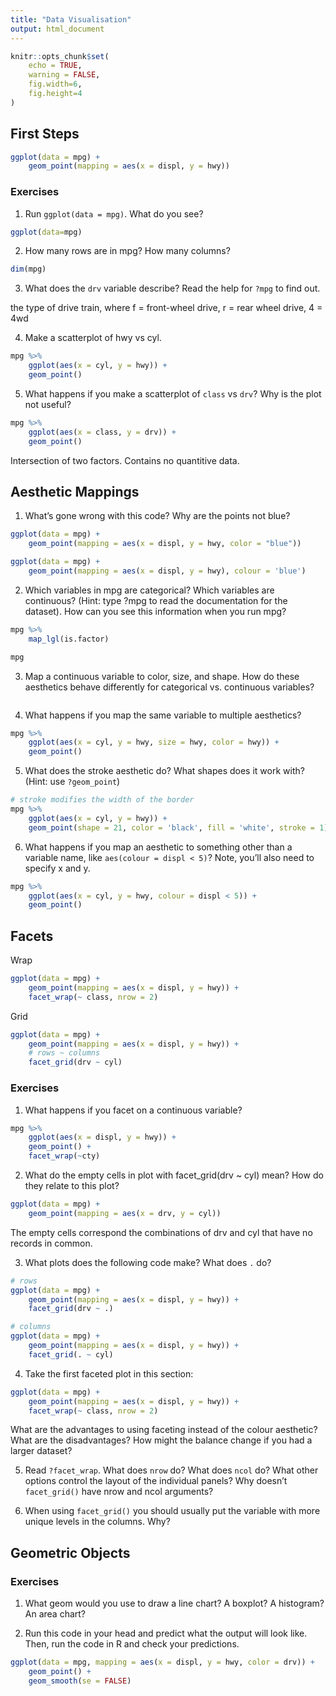 ```yaml
---
title: "Data Visualisation"
output: html_document
---
```


```r
knitr::opts_chunk$set(
    echo = TRUE,
    warning = FALSE,
    fig.width=6,
    fig.height=4
)
```

## First Steps

```r
ggplot(data = mpg) + 
    geom_point(mapping = aes(x = displ, y = hwy))
```

### Exercises

1. Run `ggplot(data = mpg)`. What do you see?

```r
ggplot(data=mpg)
```
2. How many rows are in mpg? How many columns?

```r
dim(mpg)
```
3. What does the `drv` variable describe? Read the help for `?mpg` to find out.

the type of drive train, where f = front-wheel drive, r = rear wheel drive, 4 = 4wd

4. Make a scatterplot of hwy vs cyl.

```r
mpg %>% 
    ggplot(aes(x = cyl, y = hwy)) +
    geom_point()
```

5. What happens if you make a scatterplot of `class` vs `drv`? Why is the plot not useful?

```r
mpg %>% 
    ggplot(aes(x = class, y = drv)) +
    geom_point()
```


Intersection of two factors. Contains no quantitive data.


## Aesthetic Mappings

1. What’s gone wrong with this code? Why are the points not blue?

```r
ggplot(data = mpg) + 
    geom_point(mapping = aes(x = displ, y = hwy, color = "blue"))
```

```r
ggplot(data = mpg) + 
    geom_point(mapping = aes(x = displ, y = hwy), colour = 'blue')
```
2. Which variables in mpg are categorical? Which variables are continuous? (Hint: type ?mpg to read the documentation for the dataset). How can you see this information when you run mpg?

```r
mpg %>% 
    map_lgl(is.factor)
```


```r
mpg
```
3. Map a continuous variable to color, size, and shape. How do these aesthetics behave differently for categorical vs. continuous variables?

```r

```


4. What happens if you map the same variable to multiple aesthetics?

```r
mpg %>% 
    ggplot(aes(x = cyl, y = hwy, size = hwy, color = hwy)) +
    geom_point()
```

5. What does the stroke aesthetic do? What shapes does it work with? (Hint: use `?geom_point`)

```r
# stroke modifies the width of the border
mpg %>% 
    ggplot(aes(x = cyl, y = hwy)) +
    geom_point(shape = 21, color = 'black', fill = 'white', stroke = 1)
```

6. What happens if you map an aesthetic to something other than a variable name, like `aes(colour = displ < 5)`? Note, you’ll also need to specify x and y.

```r
mpg %>% 
    ggplot(aes(x = cyl, y = hwy, colour = displ < 5)) +
    geom_point()
```

## Facets

Wrap

```r
ggplot(data = mpg) + 
    geom_point(mapping = aes(x = displ, y = hwy)) + 
    facet_wrap(~ class, nrow = 2)
```

Grid

```r
ggplot(data = mpg) + 
    geom_point(mapping = aes(x = displ, y = hwy)) + 
    # rows ~ columns
    facet_grid(drv ~ cyl)
```

### Exercises

1. What happens if you facet on a continuous variable?

```r
mpg %>% 
    ggplot(aes(x = displ, y = hwy)) +
    geom_point() +
    facet_wrap(~cty)
```

2. What do the empty cells in plot with facet_grid(drv ~ cyl) mean? How do they relate to this plot?

```r
ggplot(data = mpg) + 
    geom_point(mapping = aes(x = drv, y = cyl))
```
The empty cells correspond the combinations of drv and cyl that have no records in common.

3. What plots does the following code make? What does `.` do?

```r
# rows
ggplot(data = mpg) + 
    geom_point(mapping = aes(x = displ, y = hwy)) +
    facet_grid(drv ~ .)

# columns
ggplot(data = mpg) + 
    geom_point(mapping = aes(x = displ, y = hwy)) +
    facet_grid(. ~ cyl)
```

4. Take the first faceted plot in this section:

```r
ggplot(data = mpg) + 
    geom_point(mapping = aes(x = displ, y = hwy)) +
    facet_wrap(~ class, nrow = 2)
```

What are the advantages to using faceting instead of the colour aesthetic? What are the disadvantages? How might the balance change if you had a larger dataset?

5. Read `?facet_wrap`. What does `nrow` do? What does `ncol` do? What other options control the layout of the individual panels? Why doesn’t `facet_grid()` have nrow and ncol arguments?

6. When using `facet_grid()` you should usually put the variable with more unique levels in the columns. Why?

## Geometric Objects

### Exercises

1. What geom would you use to draw a line chart? A boxplot? A histogram? An area chart?

2. Run this code in your head and predict what the output will look like. Then, run the code in R and check your predictions.

```r
ggplot(data = mpg, mapping = aes(x = displ, y = hwy, color = drv)) + 
    geom_point() + 
    geom_smooth(se = FALSE)
```



